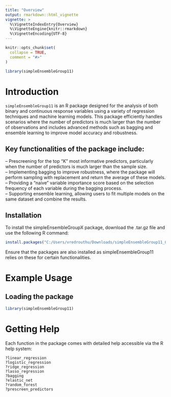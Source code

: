 ---
title: "Overview"
output: rmarkdown::html_vignette
vignette: >
  %\VignetteIndexEntry{Overview}
  %\VignetteEngine{knitr::rmarkdown}
  %\VignetteEncoding{UTF-8}
---

```{r, include = FALSE}
knitr::opts_chunk$set(
  collapse = TRUE,
  comment = "#>"
)
```

```{r setup}
library(simpleEnsembleGroup11)
```


# **Introduction**

`simpleEnsembleGroup11` is an R package designed for the analysis of both binary and continuous response variables using a variety of regression techniques and machine learning models. This package efficiently handles scenarios where the number of predictors is much larger than the number of observations and includes advanced methods such as bagging and ensemble learning to improve model accuracy and robustness.

## Key functionalities of the package include:
-- Prescreening for the top "K" most informative predictors, particularly when the number of predictors is much larger than the sample size.    
-- Implementing bagging to improve robustness, where the package will perform sampling with replacement and return the average of these models.    
-- Providing a "naive" variable importance score based on the selection frequency of each variable during the bagging process.    
-- Supporting ensemble learning, allowing users to fit multiple models on the same dataset and combine the results.  

## Installation
To install the simpleEnsembleGroupX package, download the .tar.gz file and use the following R command:
```{r}
install.packages("C:/Users/vredrouthu/Downloads/simpleEnsembleGroup11_0.1.0.tar.gz", repos = NULL, type = "source")

```
Ensure that the packages are also installed as simpleEnsembleGroup11 relies on these for certain functionalities.

# Example Usage
## Loading the package
```{r}
library(simpleEnsembleGroup11)
```


# Getting Help
Each function in the package comes with detailed help accessible via the R help system:
```{}
?linear_regression
?logistic_regression
?ridge_regression
?lasso_regression
?bagging
?elastic_net
?random_forest
?prescreen_predictors

```



